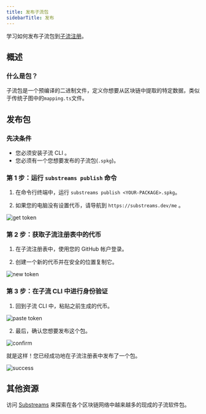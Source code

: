 ```yaml
---
title: 发布子流包
sidebarTitle: 发布
---
```


学习如何发布子流包到[子流注册](https://substreams.dev)。

## 概述

### 什么是包？

子流包是一个预编译的二进制文件，定义你想要从区块链中提取的特定数据，类似于传统子图中的`mapping.ts`文件。

## 发布包

### 先决条件

- 您必须安装子流 CLI 。
- 您必须有一个您想要发布的子流包(`.spkg`)。

### 第 1 步：运行 `substreams publish` 命令

1. 在命令行终端中，运行 `substreams publish <YOUR-PACKAGE>.spkg`。

2. 如果您的电脑没有设置代币，请导航到 `https://substreams.dev/me` 。

![get token](/img/1_get-token.png)

### 第 2 步：获取子流注册表中的代币

1. 在子流注册表中，使用您的 GitHub 帐户登录。

2. 创建一个新的代币并在安全的位置复制它。

![new token](/img/2_new_token.png)

### 第 3 步：在子流 CLI 中进行身份验证

1. 回到子流 CLI 中，粘贴之前生成的代币。

![paste token](/img/3_paste_token.png)

2. 最后，确认您想要发布这个包。

![confirm](/img/4_confirm.png)

就是这样！您已经成功地在子流注册表中发布了一个包。

![success](/img/5_success.png)

## 其他资源

访问 [Substreams](https://substreams.dev/) 来探索在各个区块链网络中越来越多的现成的子流软件包。
